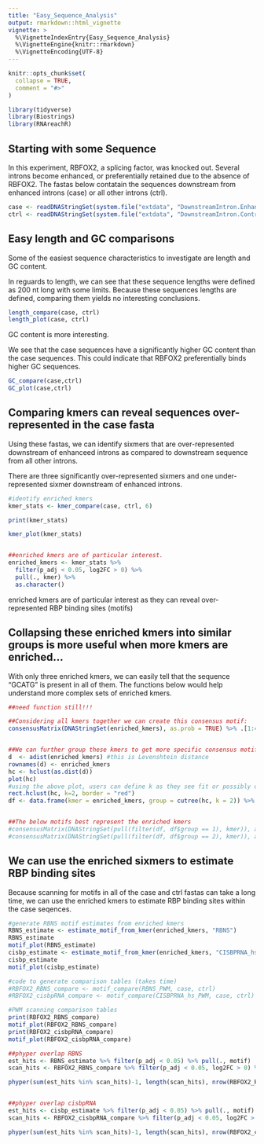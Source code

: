 ```yaml
---
title: "Easy_Sequence_Analysis"
output: rmarkdown::html_vignette
vignette: >
  %\VignetteIndexEntry{Easy_Sequence_Analysis}
  %\VignetteEngine{knitr::rmarkdown}
  %\VignetteEncoding{UTF-8}
---
```


```r
knitr::opts_chunk$set(
  collapse = TRUE,
  comment = "#>"
)
```

```r
library(tidyverse)
library(Biostrings)
library(RNAreachR)
```

## Starting with some Sequence
In this experiment, RBFOX2, a splicing factor, was knocked out. Several introns become enhanced, or preferentially retained due to the absence of RBFOX2. The fastas below contatain the sequences downstream from enhanced introns (case) or all other introns (ctrl).

```r
case <- readDNAStringSet(system.file("extdata", "DownstreamIntron.Enhanced.fasta", package = "RNAreachR"))
ctrl <- readDNAStringSet(system.file("extdata", "DownstreamIntron.Control.fasta", package = "RNAreachR"))

```
## Easy length and GC comparisons
Some of the easiest sequence characteristics to investigate are length and GC content.

In reguards to length, we can see that these sequence lengths were defined as 200 nt long with some limits.
Because these sequences lengths are defined, comparing them yields no interesting conclusions.
```r
length_compare(case, ctrl)
length_plot(case, ctrl)
```

GC content is more interesting. 

We see that the case sequences have a significantly higher GC content than the case sequences.
This could indicate that RBFOX2 preferentially binds higher GC sequences.

```r
GC_compare(case,ctrl)
GC_plot(case,ctrl)
```

## Comparing kmers can reveal sequences over-represented in the case fasta
Using these fastas, we can identify sixmers that are over-represented downstream of enhanceed introns as compared to downstream sequence from all other introns. 

There are three significantly over-represented sixmers and one under-represented sixmer downstream of enhanced introns.

```r
#identify enriched kmers
kmer_stats <- kmer_compare(case, ctrl, 6) 

print(kmer_stats)

kmer_plot(kmer_stats)


##enriched kmers are of particular interest.
enriched_kmers <- kmer_stats %>% 
  filter(p_adj < 0.05, log2FC > 0) %>% 
  pull(., kmer) %>% 
  as.character()

```
enriched kmers are of particular interest as they can reveal over-represented RBP binding sites (motifs)


## Collapsing these enriched kmers into similar groups is more useful when more kmers are enriched... 
With only three enriched kmers, we can easily tell that the sequence "GCATG" is present in all of them.
The functions below would help understand more complex sets of enriched kmers.
```r
##need function still!!!

##Considering all kmers together we can create this consensus motif:
consensusMatrix(DNAStringSet(enriched_kmers), as.prob = TRUE) %>% .[1:4,] %>% seqLogo::seqLogo()


##We can further group these kmers to get more specific consensus motifs:
d  <- adist(enriched_kmers) #this is Levenshtein distance 
rownames(d) <- enriched_kmers
hc <- hclust(as.dist(d))
plot(hc)
#using the above plot, users can define k as they see fit or possibly define some default based on string distance?
rect.hclust(hc, k=2, border = "red")
df <- data.frame(kmer = enriched_kmers, group = cutree(hc, k = 2)) %>% as_tibble()


##The below motifs best represent the enriched kmers
#consensusMatrix(DNAStringSet(pull(filter(df, df$group == 1), kmer)), as.prob = TRUE) %>% .[1:4,] %>% seqLogo::seqLogo()
#consensusMatrix(DNAStringSet(pull(filter(df, df$group == 2), kmer)), as.prob = TRUE) %>% .[1:4,] %>% seqLogo::seqLogo()


```

## We can use the enriched sixmers to estimate RBP binding sites
Because scanning for motifs in all of the case and ctrl fastas can take a long time, we can use the enriched kmers to estimate RBP binding sites within the case seqences.
```r
#generate RBNS motif estimates from enriched kmers
RBNS_estimate <- estimate_motif_from_kmer(enriched_kmers, "RBNS") 
RBNS_estimate
motif_plot(RBNS_estimate)
cisbp_estimate <- estimate_motif_from_kmer(enriched_kmers, "CISBPRNA_hs") 
cisbp_estimate
motif_plot(cisbp_estimate)

```

```r
#code to generate comparison tables (takes time)
#RBFOX2_RBNS_compare <- motif_compare(RBNS_PWM, case, ctrl)
#RBFOX2_cisbpRNA_compare <- motif_compare(CISBPRNA_hs_PWM, case, ctrl)

#PWM scanning comparison tables
print(RBFOX2_RBNS_compare)
motif_plot(RBFOX2_RBNS_compare)
print(RBFOX2_cisbpRNA_compare)
motif_plot(RBFOX2_cisbpRNA_compare)

##phyper overlap RBNS
est_hits <- RBNS_estimate %>% filter(p_adj < 0.05) %>% pull(., motif)
scan_hits <- RBFOX2_RBNS_compare %>% filter(p_adj < 0.05, log2FC > 0) %>% pull(., motif) 

phyper(sum(est_hits %in% scan_hits)-1, length(scan_hits), nrow(RBFOX2_RBNS_compare)-length(scan_hits), length(est_hits), lower.tail = FALSE)


##phyper overlap cisbpRNA
est_hits <- cisbp_estimate %>% filter(p_adj < 0.05) %>% pull(., motif)
scan_hits <- RBFOX2_cisbpRNA_compare %>% filter(p_adj < 0.05, log2FC > 0) %>% pull(., motif)

phyper(sum(est_hits %in% scan_hits)-1, length(scan_hits), nrow(RBFOX2_cisbpRNA_compare)-length(scan_hits), length(est_hits), lower.tail = FALSE)


```
